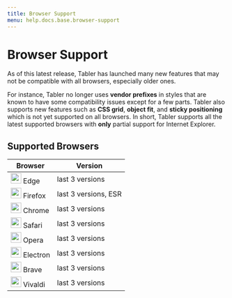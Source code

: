 ```yaml
---
title: Browser Support
menu: help.docs.base.browser-support
---
```


# Browser Support

As of this latest release, Tabler has launched many new features that may not be compatible with all browsers, especially older ones.

For instance, Tabler no longer uses **vendor prefixes** in styles that are known to have some compatibility issues except for a few parts. Tabler also supports new features such as **CSS grid**, **object fit**, and **sticky positioning** which is not yet supported on all browsers. In short, Tabler supports all the latest supported browsers with **only** partial support for Internet Explorer.

## Supported Browsers

Browser|Version
---|----------
<img src="/browsers/edge.svg" width="24" height="24" class="me-2" /> Edge|last 3 versions
<img src="/browsers/firefox.svg" width="24" height="24" class="me-2" /> Firefox|last 3 versions, ESR
<img src="/browsers/chrome.svg" width="24" height="24" class="me-2" /> Chrome|last 3 versions
<img src="/browsers/safari.svg" width="24" height="24" class="me-2" /> Safari|last 3 versions
<img src="/browsers/opera.svg" width="24" height="24" class="me-2" /> Opera|last 3 versions
<img src="/browsers/electron.svg" width="24" height="24" class="me-2" /> Electron|last 3 versions
<img src="/browsers/brave.svg" width="24" height="24" class="me-2" /> Brave|last 3 versions
<img src="/browsers/vivaldi.svg" width="24" height="24" class="me-2" /> Vivaldi|last 3 versions